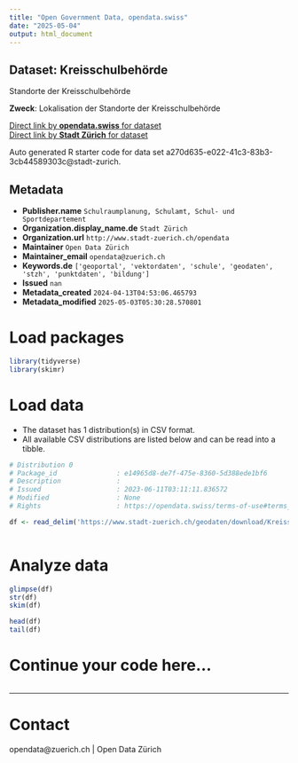 ```yaml
---
title: "Open Government Data, opendata.swiss"
date: "2025-05-04"
output: html_document
---
```


## Dataset: Kreisschulbehörde

Standorte der Kreisschulbehörde

**Zweck**: Lokalisation der Standorte der Kreisschulbehörde

[Direct link by **opendata.swiss** for dataset](https://opendata.swiss/de/dataset/kreisschulbehorde)<br>
[Direct link by **Stadt Zürich** for dataset](https://data.stadt-zuerich.ch/dataset/geo_kreisschulbehoerde)

Auto generated R starter code for data set a270d635-e022-41c3-83b3-3cb44589303c@stadt-zurich.

## Metadata

- **Publisher.name** `Schulraumplanung, Schulamt, Schul- und Sportdepartement`
- **Organization.display_name.de** `Stadt Zürich`
- **Organization.url** `http://www.stadt-zuerich.ch/opendata`
- **Maintainer** `Open Data Zürich`
- **Maintainer_email** `opendata@zuerich.ch`
- **Keywords.de** `['geoportal', 'vektordaten', 'schule', 'geodaten', 'stzh', 'punktdaten', 'bildung']`
- **Issued** `nan`
- **Metadata_created** `2024-04-13T04:53:06.465793`
- **Metadata_modified** `2025-05-03T05:30:28.570801`


# Load packages

```r

library(tidyverse)
library(skimr)

```

# Load data

-   The dataset has 1 distribution(s) in CSV format.
-   All available CSV distributions are listed below and can be read into a tibble.

```r

# Distribution 0
# Package_id               : e14965d8-de7f-475e-8360-5d388ede1bf6
# Description              : 
# Issued                   : 2023-06-11T03:11:11.836572
# Modified                 : None
# Rights                   : https://opendata.swiss/terms-of-use#terms_open

df <- read_delim('https://www.stadt-zuerich.ch/geodaten/download/Kreisschulbehoerde?format=10008')



```

# Analyze data

```r

glimpse(df)
str(df)
skim(df)

head(df)
tail(df)

```

# Continue your code here...

```r

```

------------------------------------------------------------------------

# Contact

opendata@zuerich.ch | Open Data Zürich
